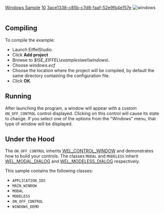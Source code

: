 [[Property:title|Windows Sample]]
[[Property:weight|10]]
[[Property:uuid|3ace1338-c85b-c7d8-faaf-52e9fb4e157e]]
[[Image:windows|windows]]  <br/>
<br/>

==Compiling==

To compile the example: 
* Launch EiffelStudio. 
* Click '''Add project'''
* Browse to ''$ISE_EIFFEL\examples\wel\windows\''. 
* Choose ''windows.ecf''
* Choose the location where the project will be compiled, by default the same directory containing the configuration file. 
* Click '''OK'''. 

==Running==

After launching the program, a window will appear with a custom <code>ON_OFF_CONTROL</code> control displayed. Clicking on this control will cause its state to change. If you select one of the options from the "Windows" menu, that type of window will be displayed. 
==Under the Hood==

The <code>ON_OFF_CONTROL</code> inherits [[ref:libraries/wel/reference/wel_control_window_chart|WEL_CONTROL_WINDOW]]  and demonstrates how to build your controls. The classes <code>MODAL</code> and <code>MODELESS</code> inherit [[ref:libraries/wel/reference/wel_modal_dialog_chart|WEL_MODAL_DIALOG]]  and [[ref:libraries/wel/reference/wel_modeless_dialog_chart|WEL_MODELESS_DIALOG]]  respectively. 

This sample contains the following classes: 
* <code>APPLICATION_IDS</code>
* <code>MAIN_WINDOW</code>
* <code>MODAL</code>
* <code>MODELESS</code>
* <code>ON_OFF_CONTROL</code>
* <code>WINDOWS_DEMO</code>






